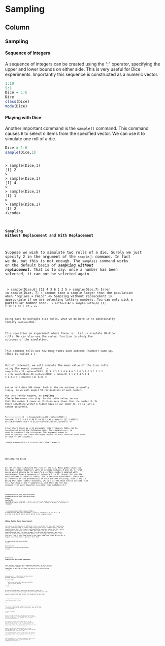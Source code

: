 Sampling {data-navmenu="Maths with R"}
==================================

Column {.tabset}
------------------------------

### Sampling

#### Sequence of Integers
A sequence of integers can be created using the “:” operator, specifying the upper and lower bounds on either side. This is very useful for Dice experiments. Importantly this sequence is constructed as a numeric vector.

```r
1:10
5:1
Dice = 1:6
Dice
class(Dice)
mode(Dice)
```


#### Playing with Dice


Another important command is the ``sample()`` command. This command causes ``R`` to select $n$ items from the specified vector. We can use it to simulate one roll of a die.

```r
Dice = 1:6
sample(Dice,1)
```

<pre>
<code>
> sample(Dice,1)
[1] 2 
> 
> sample(Dice,1)
[1] 4 
>
> sample(Dice,1)
[1] 1
> 
> sample(Dice,1)
[1] 2
<\code>
</pre>

#### Sampling Without Replacement and With Replacement

Suppose we wish to simulate two rolls of a die. Surely we just specify 2 in the argument of the ``sample()`` command. 
In fact we do, but this is not enough.
The ``sample()`` command works on the default basis of ***sampling without replacement***. 
That is to say: once a number has been selected, it can not be selected again.

<code>
> sample(Dice,6)
[1] 4 3 6 1 2 5
> sample(Dice,7)
Error in sample(Dice, 7) : 
  cannot take a sample larger than the population when 'replace = FALSE'
<\code>
Sampling without replacement is appropriate if we are selecting lottery numbers. You can only pick a particular number once.
<code>
> Lotto=1:42
> sample(Lotto,6)
[1]  2 38 19 10  3 27
> 
<\code>

Going back to multiple dice rolls, what we do here is to additionally specify ``replace=TRUE``. 

This specifies an experiment where there is \textbf{\textit{sampling with replacement}}. Let us simulate 20 dice rolls. We can also use the ``table()`` function to study the outcomes of the simulation. 

This command tells use how many times each outcome (number) came up. (This is called a \textbf{frequency table}). 

Out of interest, we will compute the mean value of the dice rolls using the ``mean()`` command.
<code>
> sample(Dice,20,replace=TRUE)
 [1] 4 1 3 2 5 4 4 4 6 5 6 6 5 6 6 5 1 1 1 3
>
> X= sample(Dice,20,replace=TRUE)
> table(X)
X
1 2 3 4 5 6 
4 4 2 3 3 4 
> mean(X)
[1] 3.45
<\code>


Let us roll dice 300 times.  Each of the six outcome is equally likely,  so we will expect 50 realisations of each number.  
But that rarely happens, as ***Sampling fluctation*** comes into play.
In the table below, we see that the number 2 comes up thirteen more times than the number 3. 
Is there something wrong? A hidden bias in our code? No. It is just a random occurence.

%-----------------------------------%
<code>
> X=sample(Dice,300,replace=TRUE)
> table(X)
X
 1  2  3  4  5  6 
48 57 44 55 51 45 
> mean(X)
[1] 3.463333
 hist(X,breaks=c(0:6 + 0.5),col=c("red","blue","green"))
<\code>
 
A bar chart known as a \textbf{\textit{histogram}} to accompany this frequency table can be constructed using the following code. 
The command ``hist()`` is used to construct the histogram. 
The argument ``breaks`` is used to specify the lower and upper bounds of each interval (the sides of each of the columns).
<pre>
<code>
 hist(X,breaks=c(0:6 + 0.5),col=c("red","blue","green"))
</pre>
</code>

<p>
#### {Rolling Two Dice}
So far we have simulated the roll of one die. Many games would use two dice rolled together, with an outcome between 2 and 12. A first guess would simply be to specify a certain numbers sampled with replacement from a sequence of integers 2 to 12. Wrong! 
For one die, each outcome is equally likely. For a two dice experiment, there are differences in the probability of each outcome occuring, with 2 and 12  being the least likely outcomes, while 7 is the most likely outcome.
Let roll two dice $X$ and $Y$ seperately, and then add the two numbers from each together (calling this addition $Z$.)


<pre>
<code>
X=sample(Dice,300,replace=TRUE)
Y=sample(Dice,300,replace=TRUE)
Z=X+Y
table(Z)
hist(Z,breaks=c(1:12 + 0.5),col=c("red","blue","green","yellow"))
<\code>
</pre>
<code>
> X=sample(Dice,300,replace=TRUE)
> Y=sample(Dice,300,replace=TRUE)
> Z=X+Y
> table(Z)
Z
 2  3  4  5  6  7  8  9 10 11 12 
 8 18 19 38 41 56 32 28 26 23 11
\end{veratim}


### {Dice Rolls Sums Experiment}
Let work on the basis of 100 dice rolls, and for the sake of simplicity let us consider the \textbf{sum} of those 100 single die-rolls. Importantly, we are simulating a \textbf{fair} die. The lowest mathematially possible value is 100, while the highest possible value is 600. We expect to get a value of approximately 350, halfway between the minimum and maximum, but each time we perform the experiment there will be slight fluctuations.  Try the last line of the code below a few times. How many times do you get a figure less than 340 or greater than 360?
<pre>
<code>
X= sample(Dice,100,replace=TRUE)
sum(X)

#Equivalently
sum(sample(Dice,100,replace=TRUE))
<\code>
</pre>
<p>

#### {Simulation Study of Dice Rolls Sums Experiment}
Lets consider this Dice Roll Summation experiment. We will perform the experiment 100000 times, and see what sort of distribution of summations we get.
We will save the results in a vector called ``sums}.

<pre>
<code>
Sums=numeric()    # Initialize An Empty Vector
M=100000  # Number of Iterations

for (i in 1:M)
    {
     NewSum=sum(sample(Dice,100,replace=TRUE))
     Sums = c(Sums, NewSum)
     }
<\code>
</pre>

We can perform some basic statistical operations to study this vector. 
In particular we are interested in the extremes: How many times was there a summation less than 300, and how many times was there a summation greated than 400? (around 1.5\% probability in each case)

<code>
> length(Sums[Sums<300])
[1] 144
> length(Sums[Sums>400])
[1] 160  
<\code>

Lets us look at a histogram (a type of bar chart) of the ``Sums} vector ( Use around breaks =100 to specify more intervals). What sort of shape is this histogram?
<pre>
<code>
hist(Sums, breaks=100)
<\code>
</pre>

This is a ver crude introduction to the Central Limit Theorem. 
Even though the Dice Rolls are not normally distributed, the distribution of summations, are described in this experiment, are from a normally distributed sampling population. 

Also consider the probability of getting a sum more than 400. 
Recalling that dice simulation is for fair dice, the probability of getting a score more extreme than 400 is 1.5\% approximately. 
This provides (again crudely) an introduction to the idea of p-values , which are used a lot in statistical inference procedures. 

Suppose it was not certain whether a die was fair or crooked favouring higher values such as 4,5 and 6. 
The 100 roll experiment was performed and the score turned out to be 400.  
It would be a very unusual outcome for a fair die, but not impossible. 
For crooked dice, larger summations would be expected and a score of approximately 400 would be common. Would you think the die was fair or crooked.

Footnote: Arbitrarily, let us consider a crooked dice, where 4,5 and 6 are twice a likely to appear. Try out the following code.
<code>
CrookedDice=c(1,2,3,4,4,5,5,6,6)
sum(sample(CrookedDice,100,replace=TRUE))
<\code>
